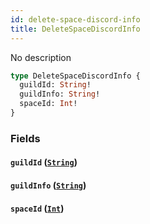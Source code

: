 ```yaml
---
id: delete-space-discord-info
title: DeleteSpaceDiscordInfo
---
```



No description

```graphql
type DeleteSpaceDiscordInfo {
  guildId: String!
  guildInfo: String!
  spaceId: Int!
}
```


### Fields

#### `guildId` ([`String`](../../references/scalars/string))




#### `guildInfo` ([`String`](../../references/scalars/string))




#### `spaceId` ([`Int`](../../references/scalars/int))






